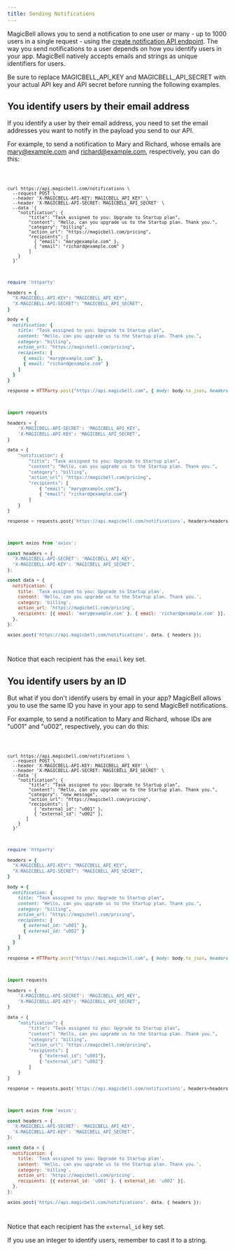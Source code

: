 ```yaml
---
title: Sending Notifications
---
```


MagicBell allows you to send a notification to one user or many - up to 1000 users in a single request - using the [create notification API endpoint](/docs/rest-api/reference#operation/create-notification). The way you send notifications to a user depends on how you identify users in your app. MagicBell natively accepts emails and strings as unique identifiers for users.

<Note>
Be sure to replace MAGICBELL_API_KEY and MAGICBELL_API_SECRET with your actual API key and API secret before running the following examples.
</Note>

## You identify users by their email address

If you identify a user by their email address, you need to set the email addresses you want to notify in the payload you send to our API.

For example, to send a notification to Mary and Richard, whose emails are mary@example.com and richard@example.com, respectively, you can do this:

<Code>

```curl
curl https://api.magicbell.com/notifications \
  --request POST \
  --header 'X-MAGICBELL-API-KEY: MAGICBELL_API_KEY' \
  --header 'X-MAGICBELL-API-SECRET: MAGICBELL_API_SECRET' \
  --data '{
    "notification": {
        "title": "Task assigned to you: Upgrade to Startup plan",
        "content": "Hello, can you upgrade us to the Startup plan. Thank you.",
        "category": "billing",
        "action_url": "https://magicbell.com/pricing",
        "recipients": [
          { "email": "mary@example.com" },
          { "email": "richard@example.com" }
        ]
    }
  }'
```

```ruby
require 'httparty'

headers = {
  "X-MAGICBELL-API-KEY": "MAGICBELL_API_KEY",
  "X-MAGICBELL-API-SECRET": "MAGICBELL_API_SECRET",
}

body = {
  notification: {
    title: "Task assigned to you: Upgrade to Startup plan",
    content: "Hello, can you upgrade us to the Startup plan. Thank you.",
    category: "billing",
    action_url: "https://magicbell.com/pricing",
    recipients: [
      { email: "mary@example.com" },
      { email: "richard@example.com" }
    ]
  }
}

response = HTTParty.post("https://api.magicbell.com", { body: body.to_json, headers: headers })
```

```python
import requests

headers = {
    'X-MAGICBELL-API-SECRET': 'MAGICBELL_API_KEY',
    'X-MAGICBELL-API-KEY': 'MAGICBELL_API_SECRET',
}

data = {
    "notification": {
        "title": "Task assigned to you: Upgrade to Startup plan",
        "content": "Hello, can you upgrade us to the Startup plan. Thank you.",
        "category": "billing",
        "action_url": "https://magicbell.com/pricing",
        "recipients": [
            { "email": "mary@example.com"},
            { "email": "richard@example.com"}
        ]
    }
}

response = requests.post('https://api.magicbell.com/notifications', headers=headers, json=data)
```

```javascript
import axios from 'axios';

const headers = {
  'X-MAGICBELL-API-SECRET': 'MAGICBELL_API_KEY',
  'X-MAGICBELL-API-KEY': 'MAGICBELL_API_SECRET',
};

const data = {
  notification: {
    title: 'Task assigned to you: Upgrade to Startup plan',
    content: 'Hello, can you upgrade us to the Startup plan. Thank you.',
    category: 'billing',
    action_url: 'https://magicbell.com/pricing',
    recipients: [{ email: 'mary@example.com' }, { email: 'richard@example.com' }],
  },
};

axios.post('https://api.magicbell.com/notifications', data, { headers });
```

</Code>

Notice that each recipient has the `email` key set.

## You identify users by an ID

But what if you don't identify users by email in your app? MagicBell allows you to use the same ID you have in your app to send MagicBell notifications.

For example, to send a notification to Mary and Richard, whose IDs are "u001" and "u002", respectively, you can do this:

<Code>

```curl
curl https://api.magicbell.com/notifications \
  --request POST \
  --header 'X-MAGICBELL-API-KEY: MAGICBELL_API_KEY' \
  --header 'X-MAGICBELL-API-SECRET: MAGICBELL_API_SECRET' \
  --data '{
    "notification": {
        "title": "Task assigned to you: Upgrade to Startup plan",
        "content": "Hello, can you upgrade us to the Startup plan. Thank you.",
        "category": "new_message",
        "action_url": "https://magicbell.com/pricing",
        "recipients": [
          { "external_id": "u001" },
          { "external_id": "u002" },
       ]
    }
  }'
```

```ruby
require 'httparty'

headers = {
  "X-MAGICBELL-API-KEY": "MAGICBELL_API_KEY",
  "X-MAGICBELL-API-SECRET": "MAGICBELL_API_SECRET",
}

body = {
  notification: {
    title: "Task assigned to you: Upgrade to Startup plan",
    content: "Hello, can you upgrade us to the Startup plan. Thank you.",
    category: "billing",
    action_url: "https://magicbell.com/pricing",
    recipients: [
      { external_id: "u001" },
      { external_id: "u002" }
    ]
  }
}

response = HTTParty.post("https://api.magicbell.com", { body: body.to_json, headers: headers })
```

```python
import requests

headers = {
    'X-MAGICBELL-API-SECRET': 'MAGICBELL_API_KEY',
    'X-MAGICBELL-API-KEY': 'MAGICBELL_API_SECRET',
}

data = {
    "notification": {
        "title": "Task assigned to you: Upgrade to Startup plan",
        "content": "Hello, can you upgrade us to the Startup plan. Thank you.",
        "category": "billing",
        "action_url": "https://magicbell.com/pricing",
        "recipients": [
            { "external_id": "u001"},
            { "external_id": "u002"}
        ]
    }
}

response = requests.post('https://api.magicbell.com/notifications', headers=headers, json=data)
```

```javascript
import axios from 'axios';

const headers = {
  'X-MAGICBELL-API-SECRET': 'MAGICBELL_API_KEY',
  'X-MAGICBELL-API-KEY': 'MAGICBELL_API_SECRET',
};

const data = {
  notification: {
    title: 'Task assigned to you: Upgrade to Startup plan',
    content: 'Hello, can you upgrade us to the Startup plan. Thank you.',
    category: 'billing',
    action_url: 'https://magicbell.com/pricing',
    recipients: [{ external_id: 'u001' }, { external_id: 'u002' }],
  },
};

axios.post('https://api.magicbell.com/notifications', data, { headers });
```

</Code>

Notice that each recipient has the `external_id` key set.

<Warning>
If you use an integer to identify users, remember to cast it to a string.
</Warning>
